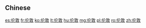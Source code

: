 {{also|倫敦}}
==Chinese==
{{zh-see|倫敦}}

[[es:伦敦]]
[[fr:伦敦]]
[[ko:伦敦]]
[[lt:伦敦]]
[[hu:伦敦]]
[[mg:伦敦]]
[[pl:伦敦]]
[[ro:伦敦]]
[[zh:伦敦]]